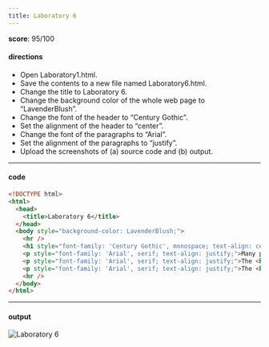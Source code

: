 ```yaml
---
title: Laboratory 6
---
```


**score**: 95/100

#### directions

- Open Laboratory1.html.
- Save the contents to a new file named Laboratory6.html.
- Change the title to Laboratory 6.
- Change the background color of the whole web page to “LavenderBlush”.
- Change the font of the header to “Century Gothic”.
- Set the alignment of the header to “center”.
- Change the font of the paragraphs to “Arial”.
- Set the alignment of the paragraphs to “justify”.
- Upload the screenshots of (a) source code and (b) output.

---

#### code

```html
<!DOCTYPE html>
<html>
  <head>
    <title>Laboratory 6</title>
  </head>
  <body style="background-color: LavenderBlush;">
    <hr />
    <h1 style="font-family: 'Century Gothic', monospace; text-align: center;">Internet and the World Wide Web</h1>
    <p style="font-family: 'Arial', serif; text-align: justify;">Many people use the terms <b>Internet</b> and the <b>World Wide Web</b> interchangeably, but in fact, the two terms are not synonymous. The internet and the Web are two separated but related things.</p>
    <p style="font-family: 'Arial', serif; text-align: justify;">The <b>Internet</b> is massive network of networks, a networking infrastracture. It connects millions of computers together globally, forming a network in which any computer can communicate with other computers as long as they are both connected to the internet. Information can travel via the internet via a variety of languages called <i>"Protocols"</i>.</p>
    <p style="font-family: 'Arial', serif; text-align: justify;">The <b>World Wide Web</b> or simply <i>"Web"</i>, is a way of accessing information over the medium of the internet. It is an information-sharing model that is built on top of the internet. The Web use the <b>HTTP protocol</b>, only one of the languages spoken over the internet, to transmit data.</p>
    <hr />
  </body>
</html>
```

---

#### output

<Image src="https://11j9kbjs2p.ufs.sh/f/UblXrSiF6MzLT9a0pad6bmpWt3MBz0nA5GweN8os2LqrO9gu" alt="Laboratory 6" width={1704} height={1018} />
